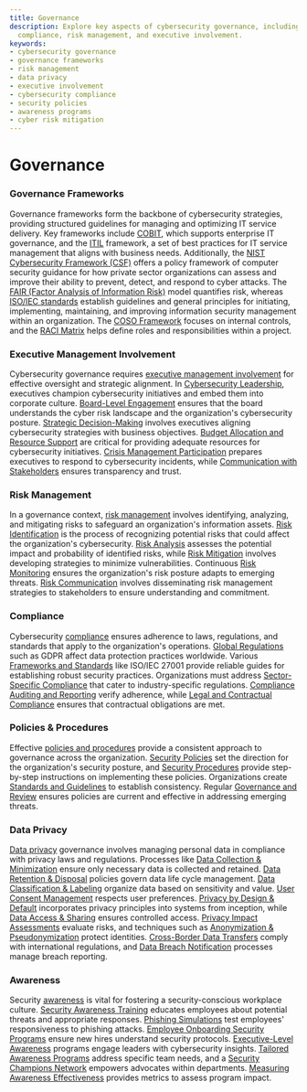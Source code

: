 ```yaml
---
title: Governance
description: Explore key aspects of cybersecurity governance, including frameworks,
  compliance, risk management, and executive involvement.
keywords:
- cybersecurity governance
- governance frameworks
- risk management
- data privacy
- executive involvement
- cybersecurity compliance
- security policies
- awareness programs
- cyber risk mitigation
---
```


# Governance

### Governance Frameworks

Governance frameworks form the backbone of cybersecurity strategies, providing structured guidelines for managing and optimizing IT service delivery. Key frameworks include [COBIT](/governance/governance_frameworks/cobit/), which supports enterprise IT governance, and the [ITIL](/governance/governance_frameworks/itil/) framework, a set of best practices for IT service management that aligns with business needs. Additionally, the [NIST Cybersecurity Framework (CSF)](/governance/governance_frameworks/nist_cybersecurity_framework_csf/) offers a policy framework of computer security guidance for how private sector organizations can assess and improve their ability to prevent, detect, and respond to cyber attacks. The [FAIR (Factor Analysis of Information Risk)](/governance/governance_frameworks/fair_factor_analysis_of_information_risk/) model quantifies risk, whereas [ISO/IEC standards](/governance/governance_frameworks/isoiec_standards/) establish guidelines and general principles for initiating, implementing, maintaining, and improving information security management within an organization. The [COSO Framework](/governance/governance_frameworks/coso_framework/) focuses on internal controls, and the [RACI Matrix](/governance/governance_frameworks/raci_matrix/) helps define roles and responsibilities within a project.

### Executive Management Involvement

Cybersecurity governance requires [executive management involvement](/governance/executive_management_involvement) for effective oversight and strategic alignment. In [Cybersecurity Leadership](/governance/executive_management_involvement/cybersecurity_leadership/), executives champion cybersecurity initiatives and embed them into corporate culture. [Board-Level Engagement](/governance/executive_management_involvement/board-level_engagement/) ensures that the board understands the cyber risk landscape and the organization's cybersecurity posture. [Strategic Decision-Making](/governance/executive_management_involvement/strategic_decision-making/) involves executives aligning cybersecurity strategies with business objectives. [Budget Allocation and Resource Support](/governance/executive_management_involvement/budget_allocation_and_resource_support/) are critical for providing adequate resources for cybersecurity initiatives. [Crisis Management Participation](/governance/executive_management_involvement/crisis_management_participation/) prepares executives to respond to cybersecurity incidents, while [Communication with Stakeholders](/governance/executive_management_involvement/communication_with_stakeholders/) ensures transparency and trust.

### Risk Management

In a governance context, [risk management](/governance/risk_management) involves identifying, analyzing, and mitigating risks to safeguard an organization's information assets. [Risk Identification](/governance/risk_management/risk_identification/) is the process of recognizing potential risks that could affect the organization's cybersecurity. [Risk Analysis](/governance/risk_management/risk_analysis/) assesses the potential impact and probability of identified risks, while [Risk Mitigation](/governance/risk_management/risk_mitigation/) involves developing strategies to minimize vulnerabilities. Continuous [Risk Monitoring](/governance/risk_management/risk_monitoring/) ensures the organization's risk posture adapts to emerging threats. [Risk Communication](/governance/risk_management/risk_communication/) involves disseminating risk management strategies to stakeholders to ensure understanding and commitment.

### Compliance

Cybersecurity [compliance](/governance/compliance) ensures adherence to laws, regulations, and standards that apply to the organization's operations. [Global Regulations](/governance/compliance/global_regulations/) such as GDPR affect data protection practices worldwide. Various [Frameworks and Standards](/governance/compliance/frameworks_and_standards/) like ISO/IEC 27001 provide reliable guides for establishing robust security practices. Organizations must address [Sector-Specific Compliance](/governance/compliance/sector-specific_compliance/) that cater to industry-specific regulations. [Compliance Auditing and Reporting](/governance/compliance/compliance_auditing_and_reporting/) verify adherence, while [Legal and Contractual Compliance](/governance/compliance/legal_and_contractual_compliance/) ensures that contractual obligations are met.

### Policies & Procedures

Effective [policies and procedures](/governance/policies_&_procedures) provide a consistent approach to governance across the organization. [Security Policies](/governance/policies_&_procedures/security_policies/) set the direction for the organization's security posture, and [Security Procedures](/governance/policies_&_procedures/security_procedures/) provide step-by-step instructions on implementing these policies. Organizations create [Standards and Guidelines](/governance/policies_&_procedures/standards_and_guidelines/) to establish consistency. Regular [Governance and Review](/governance/policies_&_procedures/governance_and_review/) ensures policies are current and effective in addressing emerging threats.

### Data Privacy

[Data privacy](/governance/data_privacy) governance involves managing personal data in compliance with privacy laws and regulations. Processes like [Data Collection & Minimization](/governance/data_privacy/data_collection_&_minimization/) ensure only necessary data is collected and retained. [Data Retention & Disposal](/governance/data_privacy/data_retention_&_disposal/) policies govern data life cycle management. [Data Classification & Labeling](/governance/data_privacy/data_classification_&_labeling/) organize data based on sensitivity and value. [User Consent Management](/governance/data_privacy/user_consent_management/) respects user preferences. [Privacy by Design & Default](/governance/data_privacy/privacy_by_design_&_default/) incorporates privacy principles into systems from inception, while [Data Access & Sharing](/governance/data_privacy/data_access_&_sharing/) ensures controlled access. [Privacy Impact Assessments](/governance/data_privacy/privacy_impact_assessments/) evaluate risks, and techniques such as [Anonymization & Pseudonymization](/governance/data_privacy/anonymization_&_pseudonymization_techniques/) protect identities. [Cross-Border Data Transfers](/governance/data_privacy/cross-border_data_transfers/) comply with international regulations, and [Data Breach Notification](/governance/data_privacy/data_breach_notification/) processes manage breach reporting.

### Awareness

Security [awareness](/governance/awareness) is vital for fostering a security-conscious workplace culture. [Security Awareness Training](/governance/awareness/security_awareness_training/) educates employees about potential threats and appropriate responses. [Phishing Simulations](/governance/awareness/phishing_simulations/) test employees' responsiveness to phishing attacks. [Employee Onboarding Security Programs](/governance/awareness/employee_onboarding_security_programs/) ensure new hires understand security protocols. [Executive-Level Awareness](/governance/awareness/executive-level_awareness/) programs engage leaders with cybersecurity insights. [Tailored Awareness Programs](/governance/awareness/tailored_awareness_programs/) address specific team needs, and a [Security Champions Network](/governance/awareness/security_champions_network/) empowers advocates within departments. [Measuring Awareness Effectiveness](/governance/awareness/measuring_awareness_effectiveness/) provides metrics to assess program impact.